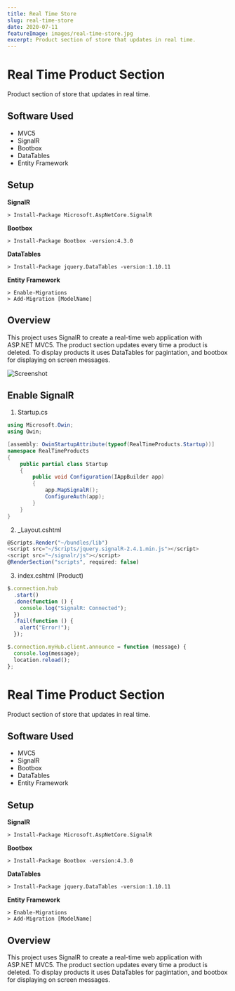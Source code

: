 ```yaml
---
title: Real Time Store
slug: real-time-store
date: 2020-07-11
featureImage: images/real-time-store.jpg
excerpt: Product section of store that updates in real time.
---
```


# Real Time Product Section

Product section of store that updates in real time.

## Software Used

- MVC5
- SignalR
- Bootbox
- DataTables
- Entity Framework

## Setup

**SignalR**

```shell
> Install-Package Microsoft.AspNetCore.SignalR
```

**Bootbox**

```shell
> Install-Package Bootbox -version:4.3.0
```

**DataTables**

```shell
> Install-Package jquery.DataTables -version:1.10.11
```

**Entity Framework**

```shell
> Enable-Migrations
> Add-Migration [ModelName]
```

## Overview

This project uses SignalR to create a real-time web application with ASP.NET MVC5. The product section updates every time a product is deleted.
To display products it uses DataTables for pagintation, and bootbox for displaying on screen messages.

![Screenshot](images/screenshot.png)

## Enable SignalR

1. Startup.cs

```csharp
using Microsoft.Owin;
using Owin;

[assembly: OwinStartupAttribute(typeof(RealTimeProducts.Startup))]
namespace RealTimeProducts
{
    public partial class Startup
    {
        public void Configuration(IAppBuilder app)
        {
            app.MapSignalR();
            ConfigureAuth(app);
        }
    }
}
```

2. \_Layout.cshtml

```javascript
@Scripts.Render("~/bundles/lib")
<script src="~/Scripts/jquery.signalR-2.4.1.min.js"></script>
<script src="~/signalr/js"></script>
@RenderSection("scripts", required: false)
```

3. index.cshtml (Product)

```javascript
$.connection.hub
  .start()
  .done(function () {
    console.log("SignalR: Connected");
  })
  .fail(function () {
    alert("Error!");
  });

$.connection.myHub.client.announce = function (message) {
  console.log(message);
  location.reload();
};
```

# Real Time Product Section

Product section of store that updates in real time.

## Software Used

- MVC5
- SignalR
- Bootbox
- DataTables
- Entity Framework

## Setup

**SignalR**

```shell
> Install-Package Microsoft.AspNetCore.SignalR
```

**Bootbox**

```shell
> Install-Package Bootbox -version:4.3.0
```

**DataTables**

```shell
> Install-Package jquery.DataTables -version:1.10.11
```

**Entity Framework**

```shell
> Enable-Migrations
> Add-Migration [ModelName]
```

## Overview

This project uses SignalR to create a real-time web application with ASP.NET MVC5. The product section updates every time a product is deleted.
To display products it uses DataTables for pagintation, and bootbox for displaying on screen messages.
